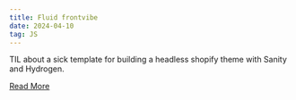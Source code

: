 ```yaml
---
title: Fluid frontvibe
date: 2024-04-10
tag: JS
---
```


TIL about a sick template for building a headless shopify theme with Sanity and
Hydrogen.

[Read More](https://fluid.frontvibe.com/)
